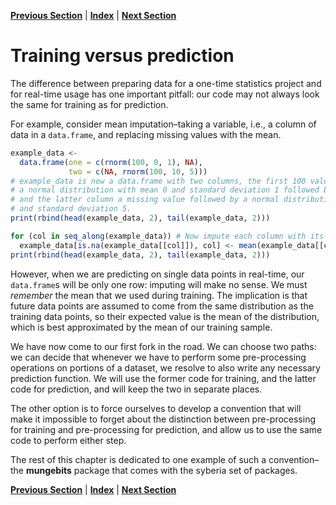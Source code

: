 **[Previous Section](index.md)** | **[Index](../../index.md)** | **[Next Section](training_versus_prediction.md)**

Training versus prediction
=====

The difference between preparing data for a one-time statistics project and for real-time usage
has one important pitfall: our code may not always look the same for training as for prediction.

For example, consider mean imputation--taking a variable, i.e., a column of data in a `data.frame`, and
replacing missing values with the mean.

```r
example_data <-
  data.frame(one = c(rnorm(100, 0, 1), NA),
             two = c(NA, rnorm(100, 10, 5)))
# example_data is now a data.frame with two columns, the first 100 values drawn from
# a normal distribution with mean 0 and standard deviation 1 followed by a missing value,
# and the latter column a missing value followed by a normal distribution with mean 10
# and standard deviation 5.
print(rbind(head(example_data, 2), tail(example_data, 2)))
```

```r
for (col in seq_along(example_data)) # Now impute each column with its mean
  example_data[is.na(example_data[[col]]), col] <- mean(example_data[[col]], na.rm = TRUE)
print(rbind(head(example_data, 2), tail(example_data, 2)))
```

However, when we are predicting on single data points in real-time, our `data.frame`s will be
only one row: imputing will make no sense. We must *remember* the mean that we 
used during training. The implication is that future data points are assumed to come
from the same distribution as the training data points, so their expected value is
the mean of the distribution, which is best approximated by the mean of our training sample.

We have now come to our first fork in the road. We can choose two paths: we can decide that whenever we have to perform some pre-processing operations on portions of a dataset, we resolve to also write any necessary prediction function. We will use the former code for training, and the latter code for prediction, and will keep the two
in separate places.

The other option is to force ourselves to develop a convention that will make it impossible to forget
about the distinction between pre-processing for training and pre-processing for prediction, and allow
us to use the same code to perform either step.

The rest of this chapter is dedicated to one example of such a convention--the **mungebits** package 
that comes with the syberia set of packages.

**[Previous Section](index.md)** | **[Index](../../index.md)** | **[Next Section](training_versus_prediction.md)**
